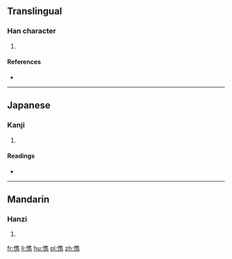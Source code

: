 ==Translingual==

===Han character===
{{Han char|rn=61|rad=心|as=13|sn=16|four=|canj=心人土尸 (POGS)}}

# {{defn|Han|sort=心13}}

====References====
* {{Han ref|kx=0406.050|dkj=11338|dj=0747.040|hdz=42355.040|uh=61CF|ud=25039}}

----

==Japanese==

===Kanji===
{{ja-kanji|grade=|rs=心13}}

# {{defn|lang=ja|sort=心13}}

====Readings====
* {{ja-readings|on=[[しゅん]] (shun)|kun=[[さとい]] (satoi)}}

----

==Mandarin==

===Hanzi===
{{cmn-hanzi|pin=[[jùn]] ([[jun4]])|wg=chün<sup>4</sup>}}

# {{defn|lang=cmn|sort=心13}}

[[fr:懏]]
[[li:懏]]
[[hu:懏]]
[[pl:懏]]
[[zh:懏]]